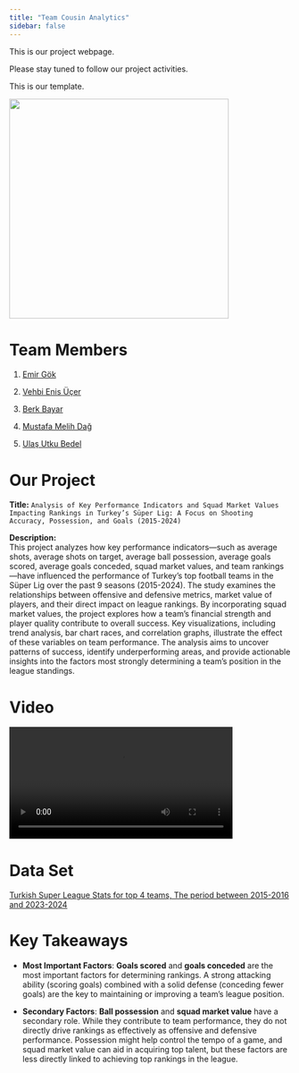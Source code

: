 ```yaml
---
title: "Team Cousin Analytics"
sidebar: false 
---
```


This is our project webpage.

Please stay tuned to follow our project activities.

This is our template.

![](images/a789f455-b8a9-4d6b-8f27-dac9e673fc0c.webp){width="393"}

# Team Members

1.  [Emir Gök](https://emu-hacettepe-analytics.github.io/emu430-fall2024-emirrgok/)

2.  [Vehbi Enis Üçer](https://emu-hacettepe-analytics.github.io/emu430-fall2024-enisucer/)

3.  [Berk Bayar](https://emu-hacettepe-analytics.github.io/emu430-fall2024-berkbyr/)

4.  [Mustafa Melih Dağ](https://emu-hacettepe-analytics.github.io/emu430-fall2024-melihdag1/)

5.  [Ulaş Utku Bedel](https://emu-hacettepe-analytics.github.io/emu430-fall2024-ulasutkubedel)

# Our Project

**Title:** `Analysis of Key Performance Indicators and Squad Market Values Impacting Rankings in Turkey’s Süper Lig: A Focus on Shooting Accuracy, Possession, and Goals (2015-2024)`

**Description:**\
This project analyzes how key performance indicators—such as average shots, average shots on target, average ball possession, average goals scored, average goals conceded, squad market values, and team rankings—have influenced the performance of Turkey's top football teams in the Süper Lig over the past 9 seasons (2015-2024). The study examines the relationships between offensive and defensive metrics, market value of players, and their direct impact on league rankings. By incorporating squad market values, the project explores how a team's financial strength and player quality contribute to overall success. Key visualizations, including trend analysis, bar chart races, and correlation graphs, illustrate the effect of these variables on team performance. The analysis aims to uncover patterns of success, identify underperforming areas, and provide actionable insights into the factors most strongly determining a team’s position in the league standings.

# Video

<video controls width="400">

<source src="video.mp4" type="video/mp4">

</video>

# Data Set

[Turkish Super League Stats for top 4 teams, The period between 2015-2016 and 2023-2024](./superligstats.xlsx)

# Key Takeaways

-   **Most Important Factors**: **Goals scored** and **goals conceded** are the most important factors for determining rankings. A strong attacking ability (scoring goals) combined with a solid defense (conceding fewer goals) are the key to maintaining or improving a team’s league position.

-   **Secondary Factors**: **Ball possession** and **squad market value** have a secondary role. While they contribute to team performance, they do not directly drive rankings as effectively as offensive and defensive performance. Possession might help control the tempo of a game, and squad market value can aid in acquiring top talent, but these factors are less directly linked to achieving top rankings in the league.
